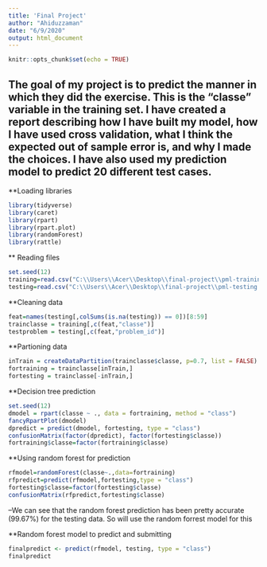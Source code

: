 ```yaml
---
title: 'Final Project'
author: "Ahiduzzaman"
date: "6/9/2020"
output: html_document
---
```


```r
knitr::opts_chunk$set(echo = TRUE)
```
## The goal of my project is to predict the manner in which they did the exercise. This is the "classe" variable in the training set. I have created a report describing how I have built my model, how I have used cross validation, what I think the expected out of sample error is, and why I made the choices. I have also used my prediction model to predict 20 different test cases.


**Loading libraries

```r
library(tidyverse)
library(caret)
library(rpart)
library(rpart.plot)
library(randomForest)
library(rattle)
```


** Reading files

```r
set.seed(12)
training=read.csv("C:\\Users\\Acer\\Desktop\\final-project\\pml-training.csv")
testing=read.csv("C:\\Users\\Acer\\Desktop\\final-project\\pml-testing.csv")
```


**Cleaning data

```r
feat=names(testing[,colSums(is.na(testing)) == 0])[8:59]
trainclasse = training[,c(feat,"classe")]
testproblem = testing[,c(feat,"problem_id")]
```


**Partioning data

```r
inTrain = createDataPartition(trainclasse$classe, p=0.7, list = FALSE)
fortraining = trainclasse[inTrain,]
fortesting = trainclasse[-inTrain,]
```


**Decision tree prediction

```r
set.seed(12)
dmodel = rpart(classe ~ ., data = fortraining, method = "class")
fancyRpartPlot(dmodel)
dpredict = predict(dmodel, fortesting, type = "class")
confusionMatrix(factor(dpredict), factor(fortesting$classe))
fortraining$classe=factor(fortraining$classe)
```


**Using random forest for prediction

```r
rfmodel=randomForest(classe~.,data=fortraining)
rfpredict=predict(rfmodel,fortesting,type = "class")
fortesting$classe=factor(fortesting$classe)
confusionMatrix(rfpredict,fortesting$classe)
```

--We can see that the random forest prediction has been pretty accurate (99.67%) for the testing data. So will use the random forrest model for this


**Random forest model to predict and submitting

```r
finalpredict <- predict(rfmodel, testing, type = "class")
finalpredict
```
